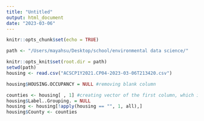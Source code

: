 ```yaml
---
title: "Untitled"
output: html_document
date: "2023-03-06"
---
```


```r
knitr::opts_chunk$set(echo = TRUE)

path <- "/Users/mayahsu/Desktop/school/environmental data science/"

knitr::opts_knit$set(root.dir = path)
setwd(path)
housing <- read.csv("ACSCP1Y2021.CP04-2023-03-06T213420.csv")
```

```r
housing$HOUSING.OCCUPANCY = NULL #removing blank column

counties <- housing[ , 1] #creating vector of the first column, which is essentially county and year
housing$Label..Grouping. = NULL
housing <- housing[!apply(housing == "", 1, all),]
housing$County <- counties

```
